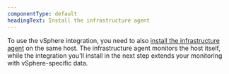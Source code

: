 ```yaml
---
componentType: default
headingText: Install the infrastructure agent
---
```


To use the vSphere integration, you need to also [install the infrastructure agent](/docs/infrastructure/install-infrastructure-agent/get-started/install-infrastructure-agent-new-relic/) on the same host. The infrastructure agent monitors the host itself, while the integration you'll install in the next step extends your monitoring with vSphere-specific data.